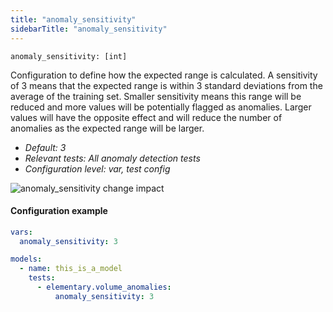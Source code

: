 ```yaml
---
title: "anomaly_sensitivity"
sidebarTitle: "anomaly_sensitivity"
---
```


`anomaly_sensitivity: [int]`

Configuration to define how the expected range is calculated. 
A sensitivity of 3 means that the expected range is within 3 standard deviations from the average of the training set. 
Smaller sensitivity means this range will be reduced and more values will be potentially flagged as anomalies. 
Larger values will have the opposite effect and will reduce the number of anomalies as the expected range will be larger.


- _Default: 3_
- _Relevant tests: All anomaly detection tests_
- _Configuration level: var, test config_

<Frame caption="anomaly_sensitivity change impact">
    <img
    src="https://res.cloudinary.com/diuctyblm/image/upload/v1681301377/Anomaly%20detection%20tests/sensitivity_r8lyue.png"
    alt="anomaly_sensitivity change impact"
    />
</Frame>

#### Configuration example

<CodeGroup>

```yaml dbt_project.yml
vars:
  anomaly_sensitivity: 3
```

```yaml test
models:
  - name: this_is_a_model
    tests:
      - elementary.volume_anomalies:
          anomaly_sensitivity: 3
```

</CodeGroup>
